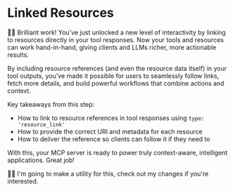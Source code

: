 # Linked Resources

<EpicVideo url="https://www.epicai.pro/workshops/day-1-setup-intro-and-tools/linked-resources~j6z37/solution" />

👨‍💼 Brilliant work! You've just unlocked a new level of interactivity by
linking to resources directly in your tool responses. Now your tools and
resources can work hand-in-hand, giving clients and LLMs richer, more actionable
results.

By including resource references (and even the resource data itself) in your
tool outputs, you've made it possible for users to seamlessly follow links,
fetch more details, and build powerful workflows that combine actions and
context.

Key takeaways from this step:

- How to link to resource references in tool responses using `type: 'resource_link'`
- How to provide the correct URI and metadata for each resource
- How to deliver the reference so clients can follow it if they need to

With this, your MCP server is ready to power truly context-aware, intelligent
applications. Great job!

🧝‍♀️ I'm going to make a utility for this, <NextDiffLink>check out my changes</NextDiffLink> if you're interested.
